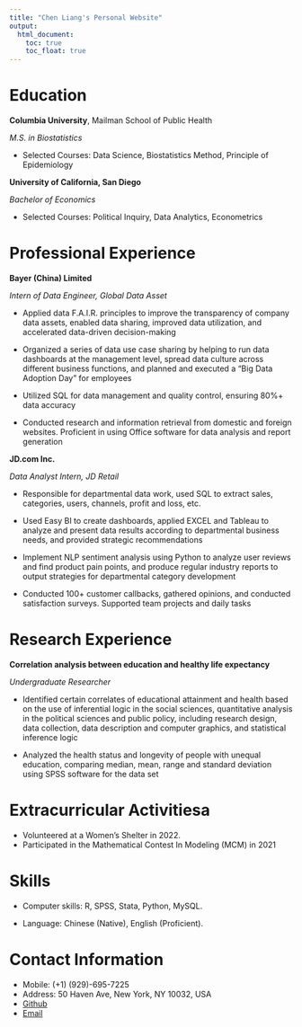 ```yaml
---
title: "Chen Liang's Personal Website"
output: 
  html_document:
    toc: true
    toc_float: true
---
```


# Education

**Columbia University**, Mailman School of Public Health

*M.S. in Biostatistics*

- Selected Courses: Data Science, Biostatistics Method, Principle of Epidemiology

**University of California, San Diego**

*Bachelor of Economics*

- Selected Courses: Political Inquiry, Data Analytics, Econometrics

# Professional Experience

**Bayer (China) Limited**

*Intern of Data Engineer, Global Data Asset*

- Applied data F.A.I.R. principles to improve the transparency of company data assets, enabled data sharing, improved data utilization, and accelerated data-driven decision-making

- Organized a series of data use case sharing by helping to run data dashboards at the management level, spread data culture across different business functions, and planned and executed a "Big Data Adoption Day" for employees

- Utilized SQL for data management and quality control, ensuring 80%+ data accuracy

- Conducted research and information retrieval from domestic and foreign websites. Proficient in using Office software for data analysis and report generation

**JD.com Inc.**

*Data Analyst Intern, JD Retail*

- Responsible for departmental data work, used SQL to extract sales, categories, users, channels, profit and loss, etc.

- Used Easy BI to create dashboards, applied EXCEL and Tableau to analyze and present data results according to departmental business needs, and provided strategic recommendations 

- Implement NLP sentiment analysis using Python to analyze user reviews and find product pain points, and produce regular industry reports to output strategies for departmental category development

- Conducted 100+ customer callbacks, gathered opinions, and conducted satisfaction surveys. Supported team projects and daily tasks

# Research Experience

**Correlation analysis between education and healthy life expectancy **

*Undergraduate Researcher*

- Identified certain correlates of educational attainment and health based on the use of inferential logic in the social sciences, quantitative analysis in the political sciences and public policy, including research design, data collection, data description and computer graphics, and statistical inference logic

- Analyzed the health status and longevity of people with unequal education, comparing median, mean, range and standard deviation using SPSS software for the data set

# Extracurricular Activitiesa

- Volunteered at a Women's Shelter in 2022.                                                                                             
- Participated in the Mathematical Contest In Modeling (MCM) in 2021

# Skills

- Computer skills: R, SPSS, Stata, Python, MySQL.

- Language: Chinese (Native), English (Proficient).

# Contact Information
- Mobile: (+1) (929)-695-7225
- Address: 50 Haven Ave, New York, NY 10032, USA
- [Github](https://github.com/cl4469)
- [Email](mailto:cl4469@cumc.columbia.edu)
